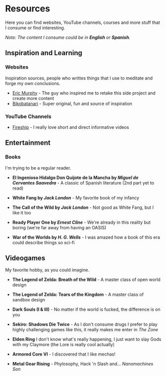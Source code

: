 # Resources

Here you can find websites, YouTube channels, courses and more stuff that I consume or find interesting.

_Note: The content I consume could be in **English** or **Spanish**._

## Inspiration and Learning

### Websites

Inspiration sources, people who writtes things that I use to meditate and forge my own conclusions.

- [Eric Murphy](https://ericmurphy.xyz/) - The guy who inspired me to retake this side project and create more content
- [Bikobatanari](https://www.bikobatanari.art/) - Super original, fun and source of inspiration

### YouTube Channels

- [Fireship](https://www.youtube.com/channel/UCsBjURrPoezykLs9EqgamOA) - I really love short and direct informative videos

## Entertainment

### Books

I'm trying to be a regular reader.

- **El Ingenioso Hidalgo Don Quijote de la Mancha by _Miguel de Cervantes Saavedra_** - A classic of Spanish literature (2nd part yet to read)

- **White Fang by _Jack London_** - My favorite book of my infancy

- **The Call of the Wild by _Jack London_** - Not good as White Fang, but I like it too

- **Ready Player One by _Ernest Cline_** - We're already in this reality but boring (we're far away from having an OASIS)

- **War of the Worlds by _H. G. Wells_** - I was amazed how a book of this era could describe things so sci-fi

## Videogames

My favorite hobby, as you could imagine.

- **The Legend of Zelda: Breath of the Wild** - A master class of open world design

- **The Legend of Zelda: Tears of the Kingdom** - A master class of sandbox design

- **Dark Souls (I & III)** - No matter if the world is fucked, the difference is on you

- **Sekiro: Shadows Die Twice** - As I don't consume drugs I prefer to play highly challenging games like this, it really makes me enter in _The Zone_

- **Elden Ring** I don't know what's really happening, I just want to slay Gods with my Claymore (the Lore is really cool actually)

- **Armored Core VI** - I discovered that I like mechas!

- **Metal Gear Rising** - Phylosophy, Hack 'n Slash and... _Nanomachines Son_
